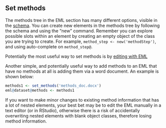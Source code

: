 ## Set methods

The methods tree in the EML section has many different options, visible in the [schema](https://knb.ecoinformatics.org/emlparser/docs/eml-2.1.1/eml-methods.png). You can create new elements in the methods tree by following the schema and using the "new" command. Remember you can explore possible slots within an element by creating an empty object of the class you are trying to create. For example, `method_step <- new('methodStep')`, and using auto-complete on `method_step@`.

Potentially the most useful way to set methods is by [editing with EML](#edit-eml-with-eml) 

Another simple, and potentially useful way to add methods to an EML that have no methods at all is adding them via a word document. An example is shown below:

```r
methods1 <- set_methods('methods_doc.docx')
eml@dataset@methods <- methods1
```

If you want to make minor changes to existing method information that has a lot of nested elements, your best bet may be to edit the EML manually in a text editor (or in RStudio), otherwise there is a risk of accidentally overwriting nested elements with blank object classes, therefore losing method information.
